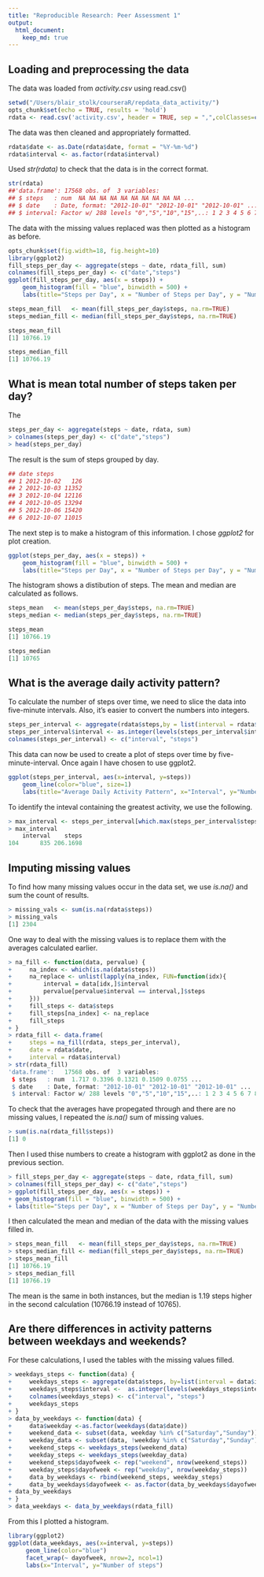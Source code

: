 ```yaml
---
title: "Reproducible Research: Peer Assessment 1"
output: 
  html_document:
    keep_md: true
---
```



## Loading and preprocessing the data
The data was loaded from *activity.csv* using read.csv()
```r
setwd("/Users/blair_stolk/courseraR/repdata_data_activity/")
opts_chunk$set(echo = TRUE, results = 'hold')
rdata <- read.csv('activity.csv', header = TRUE, sep = ",",colClasses=c("numeric", "character", "numeric"))
```
The data was then cleaned and appropriately formatted. 

```r
rdata$date <- as.Date(rdata$date, format = "%Y-%m-%d")
rdata$interval <- as.factor(rdata$interval)
```

Used *str(rdata)* to check that the data is in the correct format. 

```r
str(rdata)
##'data.frame':	17568 obs. of  3 variables:
## $ steps   : num  NA NA NA NA NA NA NA NA NA NA ...
## $ date    : Date, format: "2012-10-01" "2012-10-01" "2012-10-01" ...
## $ interval: Factor w/ 288 levels "0","5","10","15",..: 1 2 3 4 5 6 7 8 9 10 ...
```

The data with the missing values replaced was then plotted as a histogram as before. 

```r
opts_chunk$set(fig.width=18, fig.height=10)
library(ggplot2)
fill_steps_per_day <- aggregate(steps ~ date, rdata_fill, sum)
colnames(fill_steps_per_day) <- c("date","steps")
ggplot(fill_steps_per_day, aes(x = steps)) + 
    geom_histogram(fill = "blue", binwidth = 500) + 
    labs(title="Steps per Day", x = "Number of Steps per Day", y = "Number of times in a day(Count)")
```

```r
steps_mean_fill   <- mean(fill_steps_per_day$steps, na.rm=TRUE)
steps_median_fill <- median(fill_steps_per_day$steps, na.rm=TRUE)

steps_mean_fill
[1] 10766.19

steps_median_fill
[1] 10766.19
```

## What is mean total number of steps taken per day?

The 

```r
steps_per_day <- aggregate(steps ~ date, rdata, sum)
> colnames(steps_per_day) <- c("date","steps")
> head(steps_per_day)
```

The result is the sum of steps grouped by day. 

```r
## date steps
## 1 2012-10-02   126
## 2 2012-10-03 11352
## 3 2012-10-04 12116
## 4 2012-10-05 13294
## 5 2012-10-06 15420
## 6 2012-10-07 11015
```

The next step is to make a histogram of this information. I chose *ggplot2* for plot creation. 

```r
ggplot(steps_per_day, aes(x = steps)) + 
    geom_histogram(fill = "blue", binwidth = 500) +
    labs(title="Steps per Day", x = "Number of Steps per Day", y = "Number of times in a day(Count)")
```

The histogram shows a distibution of steps. The mean and median are calculated as follows. 

```r
steps_mean   <- mean(steps_per_day$steps, na.rm=TRUE)
steps_median <- median(steps_per_day$steps, na.rm=TRUE)

steps_mean
[1] 10766.19

steps_median
[1] 10765
```

## What is the average daily activity pattern?

To calculate the number of steps over time, we need to slice the data into five-minute intervals. Also, it's easier to convert the numbers into integers. 

```r
steps_per_interval <- aggregate(rdata$steps,by = list(interval = rdata$interval),FUN=mean, na.rm=TRUE)
steps_per_interval$interval <- as.integer(levels(steps_per_interval$interval)[steps_per_interval$interval])
colnames(steps_per_interval) <- c("interval", "steps")
```

This data can now be used to create a plot of steps over time by five-minute-interval. Once again I have chosen to use ggplot2.

```r
ggplot(steps_per_interval, aes(x=interval, y=steps)) 
    geom_line(color="blue", size=1) 
    labs(title="Average Daily Activity Pattern", x="Interval", y="Number of steps")
```

To identify the inteval containing the greatest activity, we use the following.

```r
> max_interval <- steps_per_interval[which.max(steps_per_interval$steps),]
> max_interval
    interval    steps
104      835 206.1698
```

## Imputing missing values

To find how many missing values occur in the data set, we use *is.na()* and sum the count of results. 
```r
> missing_vals <- sum(is.na(rdata$steps))
> missing_vals
[1] 2304
```

One way to deal with the missing values is to replace them with the averages calculated earlier. 
```r
> na_fill <- function(data, pervalue) {
+     na_index <- which(is.na(data$steps))
+     na_replace <- unlist(lapply(na_index, FUN=function(idx){
+         interval = data[idx,]$interval
+         pervalue[pervalue$interval == interval,]$steps
+     }))
+     fill_steps <- data$steps
+     fill_steps[na_index] <- na_replace
+     fill_steps
+ }
> rdata_fill <- data.frame(
+     steps = na_fill(rdata, steps_per_interval),
+     date = rdata$date,
+     interval = rdata$interval)
> str(rdata_fill)
'data.frame':	17568 obs. of  3 variables:
 $ steps   : num  1.717 0.3396 0.1321 0.1509 0.0755 ...
 $ date    : Date, format: "2012-10-01" "2012-10-01" "2012-10-01" ...
 $ interval: Factor w/ 288 levels "0","5","10","15",..: 1 2 3 4 5 6 7 8 9 10 ...
 ```
 
 To check that the averages have propegated through and there are no missing values, I repeated the *is.na()* sum of missing values. 
 
```r
> sum(is.na(rdata_fill$steps))
[1] 0
```

Then I used thise numbers to create a histogram with ggplot2 as done in the previous section. 

```r
> fill_steps_per_day <- aggregate(steps ~ date, rdata_fill, sum)
> colnames(fill_steps_per_day) <- c("date","steps")
> ggplot(fill_steps_per_day, aes(x = steps)) + 
+ geom_histogram(fill = "blue", binwidth = 500) + 
+ labs(title="Steps per Day", x = "Number of Steps per Day", y = "Number of times in a day(Count)")
```

I then calculated the mean and median of the data with the missing values filled in. 

```r
> steps_mean_fill   <- mean(fill_steps_per_day$steps, na.rm=TRUE)
> steps_median_fill <- median(fill_steps_per_day$steps, na.rm=TRUE)
> steps_mean_fill
[1] 10766.19
> steps_median_fill
[1] 10766.19
```
The mean is the same in both instances, but the median is 1.19 steps higher in the second calculation (10766.19 instead of 10765). 

## Are there differences in activity patterns between weekdays and weekends?

For these calculations, I used the tables with the missing values filled. 
```r
> weekdays_steps <- function(data) {
+     weekdays_steps <- aggregate(data$steps, by=list(interval = data$interval),FUN=mean, na.rm=T)
+     weekdays_steps$interval <-  as.integer(levels(weekdays_steps$interval)[weekdays_steps$interval])
+     colnames(weekdays_steps) <- c("interval", "steps")
+     weekdays_steps
+ }
> data_by_weekdays <- function(data) {
+     data$weekday <-as.factor(weekdays(data$date))
+     weekend_data <- subset(data, weekday %in% c("Saturday","Sunday"))
+     weekday_data <- subset(data, !weekday %in% c("Saturday","Sunday"))
+     weekend_steps <- weekdays_steps(weekend_data)
+     weekday_steps <- weekdays_steps(weekday_data)
+     weekend_steps$dayofweek <- rep("weekend", nrow(weekend_steps))
+     weekday_steps$dayofweek <- rep("weekday", nrow(weekday_steps))
+     data_by_weekdays <- rbind(weekend_steps, weekday_steps)
+     data_by_weekdays$dayofweek <- as.factor(data_by_weekdays$dayofweek)
+ data_by_weekdays
+ }
> data_weekdays <- data_by_weekdays(rdata_fill)
```

From this I plotted a histogram. 

```r
library(ggplot2)
ggplot(data_weekdays, aes(x=interval, y=steps))
     geom_line(color="blue") 
     facet_wrap(~ dayofweek, nrow=2, ncol=1)
     labs(x="Interval", y="Number of steps")
```


